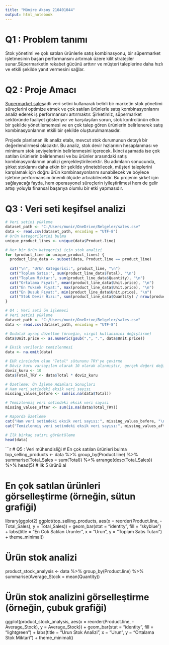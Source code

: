 ```yaml
---
title: "Münire Aksoy 210401044"
output: html_notebook
---
```

# Q1 : Problem tanımı

Stok yönetimi ve çok satılan ürünlerle satış kombinasyonu, bir süpermarket işletmesinin başarı performansını artırmak üzere kilit stratejiler sunar.Süpermarketin rekabet gücünü arttırır ve müşteri taleplerine daha hızlı ve etkili şekilde yanıt vermesini sağlar.

# Q2 : Proje Amacı

[Supermarket sales](https://www.kaggle.com/datasets/aungpyaeap/supermarket-sales?rvi=1)adlı veri setini kullanarak belirli bir marketin stok yönetimi süreçlerini optimize etmek ve çok satılan ürünlerle satış kombinasyonlarını analiz ederek iş performansını artırmaktır. Şirketimiz, süpermarket sektöründe faaliyet gösteriyor ve karşılaşılan sorun, stok kontrolünün etkin bir şekilde yönetilememesi ve en çok talep gören ürünlerin belirlenerek satış kombinasyonlarının etkili bir şekilde oluşturulmamasıdır.

Projede planlanan ilk analiz etabı, mevcut stok durumunun detaylı bir değerlendirmesi olacaktır. Bu analiz, stok devir hızlarının hesaplanması ve minimum stok seviyelerinin belirlenmesini içerecek. İkinci aşamada ise çok satılan ürünlerin belirlenmesi ve bu ürünler arasındaki satış kombinasyonlarının analizi gerçekleştirilecektir. Bu adımların sonucunda, şirket stoklarını daha etkin bir şekilde yönetebilecek, müşteri taleplerini karşılamak için doğru ürün kombinasyonlarını sunabilecek ve böylece işletme performansını önemli ölçüde artırabilecektir. Bu projenin şirket için sağlayacağı fayda, hem operasyonel süreçlerin iyileştirilmesi hem de gelir artışı yoluyla finansal başarıya olumlu bir etki yapmasıdır.

# Q3 : Veri seti keşifsel analizi
```r
# Veri setini yükleme
dataset_path <- "C:/Users/munir/OneDrive/Belgeler/sales.csv"
data <- read.csv(dataset_path, encoding = "UTF-8")
# Ürün kategorilerini bulma
unique_product_lines <- unique(data$Product.line)

# Her bir ürün kategorisi için stok analizi
for (product_line in unique_product_lines) {
  product_line_data <- subset(data, Product.line == product_line)
  
  cat("\n", "UrUn Kategorisi:", product_line, "\n")
  cat("Toplam Satıs:", sum(product_line_data$Total), "\n")
  cat("Toplam Mıktar:", sum(product_line_data$Quantity), "\n")
  cat("Ortalama Fıyat:", mean(product_line_data$Unit.price), "\n")
  cat("En Yuksek Fıyat:", max(product_line_data$Unit.price), "\n")
  cat("En Dusuk Fıyat:", min(product_line_data$Unit.price), "\n")
  cat("Stok Devir Hızı:", sum(product_line_data$Quantity) / nrow(product_line_data), "\n")
}
```


```r
# Q4 : Veri seti ön işlemesi
# Veri setini yükleme
dataset_path <- "C:/Users/munir/OneDrive/Belgeler/sales.csv"
data <- read.csv(dataset_path, encoding = "UTF-8")

# Ondalık ayraç düzeltme (örneğin, virgül kullanımını değiştirme)
data$Unit.price <- as.numeric(gsub(",", ".", data$Unit.price))

# Eksik verilerin temizlenmesi
data <- na.omit(data)

# EUR cinsinden olan "Total" sütununu TRY'ye çevirme
# Döviz kuru varsayılan olarak 10 olarak alınmıştır, gerçek değeri değiştirmeniz gerekebilir
doviz_kuru <- 10
data$Total_TRY <- data$Total * doviz_kuru

# Özetleme: Ön İşleme Adımları Sonuçları
# Ham veri setindeki eksik veri sayısı
missing_values_before <- sum(is.na(data$Total))

# Temizlenmiş veri setindeki eksik veri sayısı
missing_values_after <- sum(is.na(data$Total_TRY))

# Raporda özetleme
cat("Ham veri setindeki eksik veri sayısı:", missing_values_before, "\n")
cat("Temizlenmiş veri setindeki eksik veri sayısı:", missing_values_after, "\n")

# İlk birkaç satırı görüntüleme
head(data)
```


```r
# Q5 : Veri mühendisliği
# En çok satılan ürünleri bulma
top_selling_products <- data %>%
  group_by(Product.line) %>%
  summarise(Total_Sales = sum(Total)) %>%
  arrange(desc(Total_Sales)) %>%
  head(5)  # İlk 5 ürünü al

# En çok satılan ürünleri görselleştirme (örneğin, sütun grafiği)
library(ggplot2)
ggplot(top_selling_products, aes(x = reorder(Product.line, -Total_Sales), y = Total_Sales)) +
  geom_bar(stat = "identity", fill = "skyblue") +
  labs(title = "En Cok Satılan Urunler", x = "Urun", y = "Toplam Satıs Tutarı") +
  theme_minimal()

# Ürün stok analizi
product_stock_analysis <- data %>%
  group_by(Product.line) %>%
  summarise(Average_Stock = mean(Quantity))

# Ürün stok analizini görselleştirme (örneğin, çubuk grafiği)
ggplot(product_stock_analysis, aes(x = reorder(Product.line, -Average_Stock), y = Average_Stock)) +
  geom_bar(stat = "identity", fill = "lightgreen") +
  labs(title = "Urun Stok Analizi", x = "Urun", y = "Ortalama Stok Miktari") +
  theme_minimal()